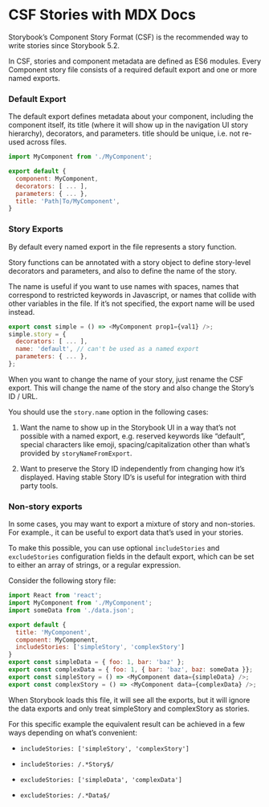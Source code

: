 
<Meta title="LEARN|CSF" />

# CSF Stories with MDX Docs

Storybook’s Component Story Format (CSF) is the recommended way to write stories since Storybook 5.2.

In CSF, stories and component metadata are defined as ES6 modules. Every Component story file consists of a required default export and one or more named exports.

### Default Export

The default export defines metadata about your component, including the component itself, its title (where it will show up in the navigation UI story hierarchy), decorators, and parameters. title should be unique, i.e. not re-used across files.

```js
import MyComponent from './MyComponent';

export default {
  component: MyComponent,
  decorators: [ ... ],
  parameters: { ... },
  title: 'Path|To/MyComponent',
}
```

### Story Exports

By default every named export in the file represents a story function.

Story functions can be annotated with a story object to define story-level decorators and parameters, and also to define the name of the story.

The name is useful if you want to use names with spaces, names that correspond to restricted keywords in Javascript, or names that collide with other variables in the file. If it’s not specified, the export name will be used instead.

```js
export const simple = () => <MyComponent prop1={val1} />;
simple.story = {
  decorators: [ ... ],
  name: 'default', // can't be used as a named export
  parameters: { ... },
};
```

When you want to change the name of your story, just rename the CSF export. This will change the name of the story and also change the Story’s ID / URL.

You should use the `story.name` option in the following cases:

1. Want the name to show up in the Storybook UI in a way that’s not possible with a named export, e.g. reserved keywords like “default”, special characters like emoji, spacing/capitalization other than what’s provided by `storyNameFromExport`.

2. Want to preserve the Story ID independently from changing how it’s displayed. Having stable Story ID’s is useful for integration with third party tools.

### Non-story exports

In some cases, you may want to export a mixture of story and non-stories. For example., it can be useful to export data that’s used in your stories.

To make this possible, you can use optional `includeStories` and `excludeStories` configuration fields in the default export, which can be set to either an array of strings, or a regular expression.

Consider the following story file:

```js
import React from 'react';
import MyComponent from './MyComponent';
import someData from './data.json';

export default {
  title: 'MyComponent',
  component: MyComponent,
  includeStories: ['simpleStory', 'complexStory']
}
export const simpleData = { foo: 1, bar: 'baz' };
export const complexData = { foo: 1, { bar: 'baz', baz: someData }};
export const simpleStory = () => <MyComponent data={simpleData} />;
export const complexStory = () => <MyComponent data={complexData} />;

```

When Storybook loads this file, it will see all the exports, but it will ignore the data exports and only treat simpleStory and complexStory as stories.

For this specific example the equivalent result can be achieved in a few ways depending on what’s convenient:

* `includeStories: ['simpleStory', 'complexStory']`

* `includeStories: /.*Story$/`

* `excludeStories: ['simpleData', 'complexData']`

* `excludeStories: /.*Data$/`
